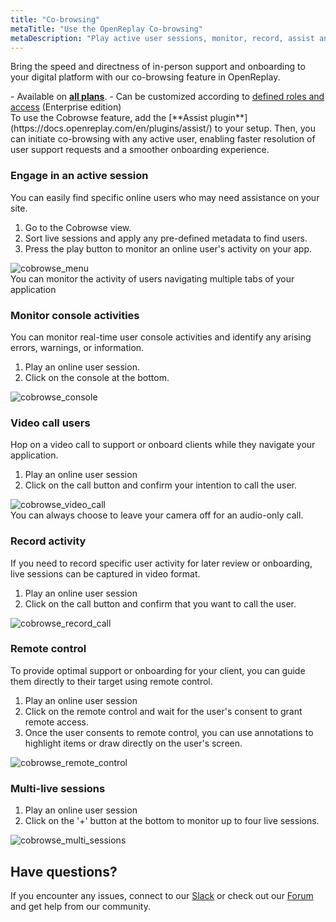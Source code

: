 ```yaml
---
title: "Co-browsing"
metaTitle: "Use the OpenReplay Co-browsing"
metaDescription: "Play active user sessions, monitor, record, assist and join users with calls using cobrowsing"
---
```


Bring the speed and directness of in-person support and onboarding to your digital platform with our co-browsing feature in OpenReplay.


<Aside type="tip" title="Who can use this feature?">
    - Available on <a href="https://openreplay.com/pricing.html" class="text-blue-700 underline"><strong>all plans</strong></a>.
    - Can be customized according to <a href="https://docs.openreplay.com/en/deployment/roles-and-access/" class="text-blue-700 underline">defined roles and access</a> (Enterprise edition)
</Aside>

<Aside type="caution" title="How to enable co-browsing">
  To use the Cobrowse feature, add the [**Assist plugin**](https://docs.openreplay.com/en/plugins/assist/) to your setup. Then, you can initiate co-browsing with any active user, enabling faster resolution of user support requests and a smoother onboarding experience.
</Aside>


### Engage in an active session

You can easily find specific online users who may need assistance on your site.

1. Go to the Cobrowse view.
2. Sort live sessions and apply any pre-defined metadata to find users.
3. Press the play button to monitor an online user's activity on your app.

<div style={{ display: 'flex', justifyContent: 'center', alignItems: 'center' }}>
  <img src="/images/products/cobrowse/cobrowse_menu.png" alt="cobrowse_menu" style={{ width: '600px', height: 'auto' }} />
</div>

<Aside type="tip" >
   You can monitor the activity of users navigating multiple tabs of your application
</Aside>

### Monitor console activities

You can monitor real-time user console activities and identify any arising errors, warnings, or information.

1. Play an online user session.
2. Click on the console at the bottom.

<div style={{ display: 'flex', justifyContent: 'center', alignItems: 'center' }}>
  <img src="/images/products/cobrowse/cobrowse_console.png" alt="cobrowse_console" style={{ width: '600px', height: 'auto' }} />
</div>


### Video call users

Hop on a video call to support or onboard clients while they navigate your application.

1. Play an online user session
2. Click on the call button and confirm your intention to call the user.

<div style={{ display: 'flex', justifyContent: 'center', alignItems: 'center' }}>
  <img src="/images/products/cobrowse/cobrowse_video_call.png" alt="cobrowse_video_call" style={{ width: '600px', height: 'auto' }} />
</div>

<Aside type="tip" >
   You can always choose to leave your camera off for an audio-only call.
</Aside>

### Record activity

If you need to record specific user activity for later review or onboarding, live sessions can be captured in video format.

1. Play an online user session
2. Click on the call button and confirm that you want to call the user.

<div style={{ display: 'flex', justifyContent: 'center', alignItems: 'center' }}>
  <img src="/images/products/cobrowse/cobrowse_record_call.png" alt="cobrowse_record_call" style={{ width: '600px', height: 'auto' }} />
</div>

### Remote control

To provide optimal support or onboarding for your client, you can guide them directly to their target using remote control.

1. Play an online user session
2. Click on the remote control and wait for the user's consent to grant remote access.
3. Once the user consents to remote control, you can use annotations to highlight items or draw directly on the user's screen.

<div style={{ display: 'flex', justifyContent: 'center', alignItems: 'center' }}>
  <img src="/images/products/cobrowse/cobrowse_remote_control.png" alt="cobrowse_remote_control" style={{ width: '600px', height: 'auto' }} />
</div>

### Multi-live sessions

1. Play an online user session
2. Click on the '+' button at the bottom to monitor up to four live sessions.

<div style={{ display: 'flex', justifyContent: 'center', alignItems: 'center' }}>
  <img src="/images/products/cobrowse/cobrowse_multi_sessions.png" alt="cobrowse_multi_sessions" style={{ width: '600px', height: 'auto' }} />
</div>

## Have questions?

If you encounter any issues, connect to our [Slack](https://slack.openreplay.com) or check out our [Forum](https://forum.openreplay.com) and get help from our community.

